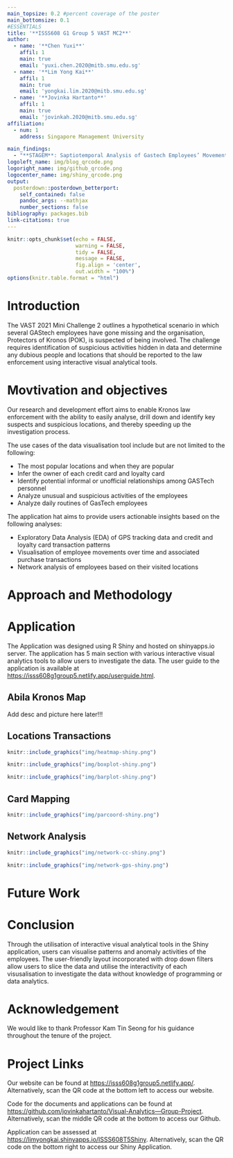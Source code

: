 ```yaml
---
main_topsize: 0.2 #percent coverage of the poster
main_bottomsize: 0.1
#ESSENTIALS
title: '**ISSS608 G1 Group 5 VAST MC2**'
author:
  - name: '**Chen Yuxi**'
    affil: 1
    main: true
    email: 'yuxi.chen.2020@mitb.smu.edu.sg'
  - name: '**Lim Yong Kai**'
    affil: 1
    main: true
    email: 'yongkai.lim.2020@mitb.smu.edu.sg'
  - name: '**Jovinka Hartanto**'
    affil: 1
    main: true
    email: 'jovinkah.2020@mitb.smu.edu.sg'
affiliation:
  - num: 1
    address: Singapore Management University

main_findings:
  - "**STAGEM**: Saptiotemporal Analysis of Gastech Employees’ Movement Data"
logoleft_name: img/blog_qrcode.png
logoright_name: img/github_qrcode.png
logocenter_name: img/shiny_qrcode.png
output: 
  posterdown::posterdown_betterport:
    self_contained: false
    pandoc_args: --mathjax
    number_sections: false
bibliography: packages.bib
link-citations: true
---
```


```r
knitr::opts_chunk$set(echo = FALSE,
                      warning = FALSE,
                      tidy = FALSE,
                      message = FALSE,
                      fig.align = 'center',
                      out.width = "100%")
options(knitr.table.format = "html") 
```

# Introduction

The VAST 2021 Mini Challenge 2 outlines a hypothetical scenario in which several GAStech employees have gone missing and the organisation, Protectors of Kronos (POK), is suspected of being involved. The challenge requires identification of suspicious activities hidden in data and determine any dubious people and locations that should be reported to the law enforcement using interactive visual analytical tools.

# Movtivation and objectives

Our research and development effort aims to enable Kronos law enforcement with the ability to easily analyse, drill down and identify key suspects and suspicious locations, and thereby speeding up the investigation process. 

The use cases of the data visualisation tool include but are not limited to the following:

* The most popular locations and when they are popular
* Infer the owner of each credit card and loyalty card
* Identify potential informal or unofficial relationships among GASTech personnel
* Analyze unusual and suspicious activities of the employees 
* Analyze daily routines of GasTech employees

The application hat aims to provide users actionable insights based on the following analyses:

* Exploratory Data Analysis (EDA) of GPS tracking data and credit and loyalty card transaction patterns
* Visualisation of employee movements over time and associated purchase transactions
* Network analysis of employees based on their visited locations

# Approach and Methodology

# Application

The Application was designed using R Shiny and hosted on shinyapps.io server. The application has 5 main section with various interactive visual analytics tools to allow users to investigate the data. The user guide to the application is available at [https://isss608g1group5.netlify.app/userguide.html](https://isss608g1group5.netlify.app/userguide.html).

## Abila Kronos Map

Add desc and picture here later!!!

## Locations Transactions

```r
knitr::include_graphics("img/heatmap-shiny.png")
```

```r
knitr::include_graphics("img/boxplot-shiny.png")
```

```r
knitr::include_graphics("img/barplot-shiny.png")
```

## Card Mapping

```r
knitr::include_graphics("img/parcoord-shiny.png")
```

## Network Analysis

```r
knitr::include_graphics("img/network-cc-shiny.png")
```

```r
knitr::include_graphics("img/network-gps-shiny.png")
```

# Future Work

# Conclusion

Through the utilisation of interactive visual analytical tools in the Shiny application, users can visualise patterns and anomaly activities of the employees. The user-friendly layout incorporated with drop down filters allow users to slice the data and utilise the interactivity of each visusalisation to investigate the data without knowledge of programming or data analytics. 

# Acknowledgement

We would like to thank Professor Kam Tin Seong for his guidance throughout the tenure of the project.

# Project Links

Our website can be found at [https://isss608g1group5.netlify.app/](https://isss608g1group5.netlify.app/). Alternatively, scan the QR code at the bottom left to access our website.

Code for the documents and applications can be found at [https://github.com/jovinkahartanto/Visual-Analytics---Group-Project](https://github.com/jovinkahartanto/Visual-Analytics---Group-Project). Alternatively, scan the middle QR code at the bottom to access our Github.


Application can be assessed at [https://limyongkai.shinyapps.io/ISSS608T5Shiny](https://limyongkai.shinyapps.io/ISSS608T5Shiny). Alternatively, scan the QR code on the bottom right to access our Shiny Application. 

<!-- This is the `posterdown_betterport` template for the {posterdown} package! I was inspired by the twitter thread of [Mike Morrison](https://mobile.twitter.com/mikemorrison/status/1110191245035479041) and wanted to apply the `#betterposter` concept to the reproducible (yet simple to use) functionality of the {posterdown} package [@R-posterdown]. If you're not an R user don't sweat as you do **NOT** need to use it at all! Feel free to use only the Markdown functionality of this package :) -->

<!-- ```{r, include=FALSE} -->
<!-- knitr::write_bib(c('posterdown', 'rmarkdown','pagedown'), 'packages.bib') -->
<!-- ``` -->

<!-- ## Objectives -->

<!-- 1. Pick a template layout. -->
<!-- 2. Write/ create your poster content distraction free. -->
<!-- 3. Let posterdown do its thing! -->

<!-- # Methods -->

<!-- I will show here how to include poster elements that may be useful, such as an equation using mathjax: -->

<!-- $$ -->
<!-- E = mc^2 -->
<!-- $$ -->

<!-- To reference a citation you can add your `.bib` file to the working directory and name it in the YAML metadata or generate an automated one as done here, then you only need to reference the label value in the `.bib` file. For example this package is built on top of the wonderful {pagedown} package and I will cite it at the end of this sentance using this in the rmd `[@R-pagedown]` [@R-pagedown]. -->

<!-- To get a better understanding of how to include features like these please refer to the {posterdown} [wiki](https://github.com/posterdown/wiki). -->

<!-- **_Now on to the results!_** -->

<!-- # Results -->

<!-- Here you may have some figures to show off, bellow I have made a scatterplot with the infamous Iris dataset and I can even reference to the figure automatically like this, `Figure \@ref(fig:irisfigure)`, Figure \@ref(fig:irisfigure). -->

<!-- ```{r, irisfigure, fig.cap='Here is a caption for the figure. This can be added by using the "fig.cap" option in the r code chunk options, see this [link](https://yihui.name/knitr/options/#plots) from the legend himself, [Yihui Xie](https://twitter.com/xieyihui).', out.width="80%"} -->
<!-- par(mar=c(2,2,0,1)) -->
<!-- plot(x = iris$Sepal.Length, y = iris$Sepal.Width, -->
<!--      col = iris$Species, pch = 19, xlab = "Sepal Length", -->
<!--      ylab = "Sepal Width") -->
<!-- ``` -->

<!-- Maybe you want to show off some of that fancy code you spent so much time on to make that figure, well you can do that too! Just use the `echo=TRUE` option in the r code chunk options, Figure \@ref(fig:myprettycode)! -->

<!-- ```{r myprettycode, echo=TRUE, fig.cap='Boxplots, so hot right now!', fig.height=6, out.width="80%"} -->
<!-- #trim whitespace -->
<!-- par(mar=c(2,2,0,0)) -->
<!-- #plot boxplots -->
<!-- boxplot(iris$Sepal.Width~iris$Species, -->
<!--         col = "#008080", -->
<!--         border = "#0b4545", -->
<!--         ylab = "Sepal Width (cm)", -->
<!--         xlab = "Species") -->
<!-- ``` -->

<!-- How about a neat table of data? See, Table \@ref(tab:iristable): -->

<!-- ```{r, iristable} -->
<!-- knitr::kable( -->
<!--   iris[1:15,1:5], format = "html", -->
<!--   caption = "A table made with the **knitr::kable** function.", -->
<!--   align = "c", col.names = c("Sepal <br> Length", -->
<!--                              "Sepal <br> Width", -->
<!--                              "Petal <br> Length", -->
<!--                              "Petal <br> Width", -->
<!--                              "Species"), -->
<!--   escape = FALSE) -->
<!-- ``` -->

<!-- # References -->

<!-- ```{r eval=FALSE} -->
<!-- library(pagedown) -->
<!-- pagedown::chrome_print("poster.html") -->
<!-- ``` -->
